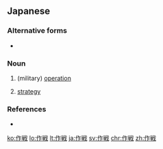 {{also|作戰}}
==Japanese==
{{ja-kanjitab|さく|せん|yomi=on}}

===Alternative forms===
* {{l/ja|策戦}}

===Noun===
{{ja-noun|さくせん|kyu=作戰}}

# (military) [[operation]]
#: {{ja-usex|一大作戦を行う|いちだい さくせん を おこなう|launch a major action|}}
# [[strategy]]
#: {{ja-usex|作戦を考える|さくせん を かんがえる|plan one's strategy}}

===References===
* {{R:Shogakukan}}

[[ko:作戦]]
[[lo:作戦]]
[[lt:作戦]]
[[ja:作戦]]
[[sv:作戦]]
[[chr:作戦]]
[[zh:作戦]]